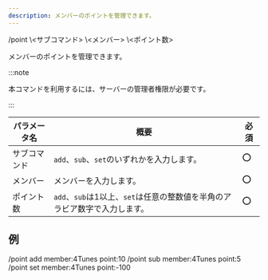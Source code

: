 ```yaml
---
description: メンバーのポイントを管理できます。
---
```


<DiscordMessages>
    <DiscordMessage>/point \<サブコマンド> \<メンバー> \<ポイント数></DiscordMessage>
</DiscordMessages>
<br/>

メンバーのポイントを管理できます。

:::note

本コマンドを利用するには、サーバーの管理者権限が必要です。

:::

| パラメータ名 | 概要                                            | 必須  |
|--------|-----------------------------------------------|-----|
| サブコマンド | `add`、`sub`、`set`のいずれかを入力します。                 | :o: |
| メンバー   | メンバーを入力します。                                   | :o: |
| ポイント数  | `add`、`sub`は1以上、`set`は任意の整数値を半角のアラビア数字で入力します。 | :o: |

## 例
<DiscordMessages compactMode>
    <DiscordMessage>/point add member:4Tunes point:10</DiscordMessage>
    <DiscordMessage>/point sub member:4Tunes point:5</DiscordMessage>
    <DiscordMessage>/point set member:4Tunes point:-100</DiscordMessage>
</DiscordMessages>